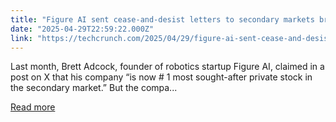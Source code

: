 ```yaml
---
title: "Figure AI sent cease-and-desist letters to secondary markets brokers"
date: "2025-04-29T22:59:22.000Z"
link: "https://techcrunch.com/2025/04/29/figure-ai-sent-cease-and-desist-letters-to-secondary-markets-brokers/"
---
```


Last month, Brett Adcock, founder of robotics startup Figure AI, claimed in a post on X that his company &#8220;is now # 1 most sought-after private stock in the secondary market.&#8221; But the compa...

[Read more](https://techcrunch.com/2025/04/29/figure-ai-sent-cease-and-desist-letters-to-secondary-markets-brokers/)
